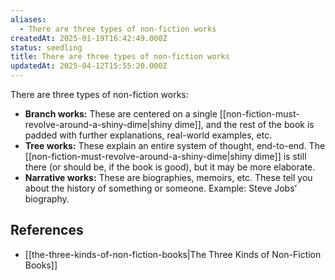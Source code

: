 ```yaml
---
aliases:
  - There are three types of non-fiction works
createdAt: 2025-01-19T16:42:49.000Z
status: seedling
title: There are three types of non-fiction works
updatedAt: 2025-04-12T15:55:20.000Z
---
```

There are three types of non-fiction works:

- **Branch works:** These are centered on a single [[non-fiction-must-revolve-around-a-shiny-dime|shiny dime]], and the rest of the book is padded with further explanations, real-world examples, etc.
- **Tree works:** These explain an entire system of thought, end-to-end. The [[non-fiction-must-revolve-around-a-shiny-dime|shiny dime]] is still there (or should be, if the book is good), but it may be more elaborate.
- **Narrative works:** These are biographies, memoirs, etc. These tell you about the history of something or someone. Example: Steve Jobs’ biography.

## References

- [[the-three-kinds-of-non-fiction-books|The Three Kinds of Non-Fiction Books]]
